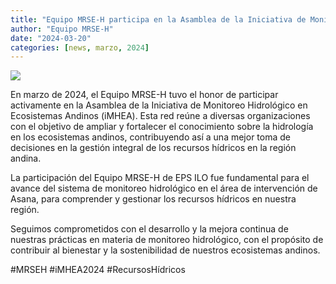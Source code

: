 ```yaml
---
title: "Equipo MRSE-H participa en la Asamblea de la Iniciativa de Monitoreo Hidrológico en Ecosistemas Andinos (iMHEA)"
author: "Equipo MRSE-H"
date: "2024-03-20"
categories: [news, marzo, 2024]
---
```


[![](thumbnail.jpg)](javascript:void(window.open('thumbnail.jpg','','width=600,height=400').onunload%20=%20function()%7Bwindow.history.back();%7D))

En marzo de 2024, el Equipo MRSE-H tuvo el honor de participar activamente en la Asamblea de la Iniciativa de Monitoreo Hidrológico en Ecosistemas Andinos (iMHEA). Esta red reúne a diversas organizaciones con el objetivo de ampliar y fortalecer el conocimiento sobre la hidrología en los ecosistemas andinos, contribuyendo así a una mejor toma de decisiones en la gestión integral de los recursos hídricos en la región andina.

La participación del Equipo MRSE-H de EPS ILO fue fundamental para el avance del sistema de monitoreo hidrológico en el área de intervención de Asana, para comprender y gestionar los recursos hídricos en nuestra región.

Seguimos comprometidos con el desarrollo y la mejora continua de nuestras prácticas en materia de monitoreo hidrológico, con el propósito de contribuir al bienestar y la sostenibilidad de nuestros ecosistemas andinos.

#MRSEH #iMHEA2024 #RecursosHídricos
